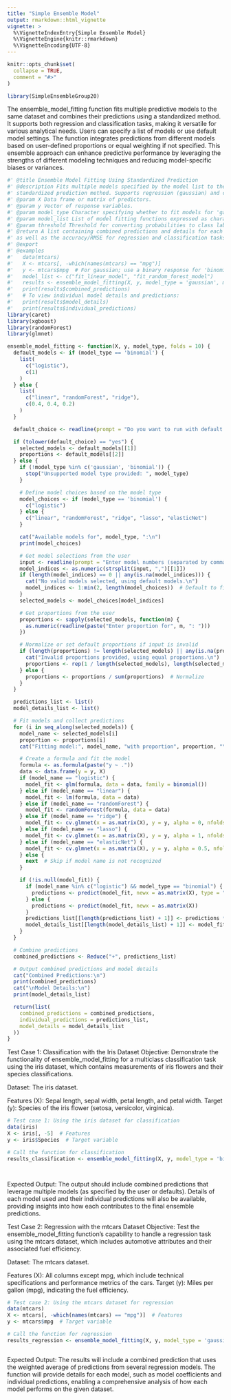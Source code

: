 ---
title: "Simple Ensemble Model"
output: rmarkdown::html_vignette
vignette: >
  %\VignetteIndexEntry{Simple Ensemble Model}
  %\VignetteEngine{knitr::rmarkdown}
  %\VignetteEncoding{UTF-8}
---

```{r, include = FALSE}
knitr::opts_chunk$set(
  collapse = TRUE,
  comment = "#>"
)
```


```{r setup}
library(SimpleEnsembleGroup20)
```

The ensemble_model_fitting function fits multiple predictive models to the same dataset and combines their predictions using a standardized method. It supports both regression and classification tasks, making it versatile for various analytical needs. Users can specify a list of models or use default model settings. The function integrates predictions from different models based on user-defined proportions or equal weighting if not specified. This ensemble approach can enhance predictive performance by leveraging the strengths of different modeling techniques and reducing model-specific biases or variances.

```{r}
#' @title Ensemble Model Fitting Using Standardized Prediction
#' @description Fits multiple models specified by the model list to the same dataset and combines their predictions using a
#' standardized prediction method. Supports regression (gaussian) and classification (binomial) types.
#' @param X Data frame or matrix of predictors.
#' @param y Vector of response variables.
#' @param model_type Character specifying whether to fit models for 'gaussian' (regression) or 'binomial' (classification).
#' @param model_list List of model fitting functions expressed as character strings.
#' @param threshold Threshold for converting probabilities to class labels in case of 'binomial' model type, default is 0.5.
#' @return A list containing combined predictions and details for each fitted model including individual model predictions,
#' as well as the accuracy/RMSE for regression and classification tasks.
#' @export
#' @examples
#'   data(mtcars)
#'   X <- mtcars[, -which(names(mtcars) == "mpg")]
#'   y <- mtcars$mpg  # For gaussian; use a binary response for 'binomial'
#'   model_list <- c("fit_linear_model", "fit_random_forest_model")
#'   results <- ensemble_model_fitting(X, y, model_type = 'gaussian', model_list = model_list)
#'   print(results$combined_predictions)
#'   # To view individual model details and predictions:
#'   print(results$model_details)
#'   print(results$individual_predictions)
library(caret)
library(xgboost)
library(randomForest)
library(glmnet)

ensemble_model_fitting <- function(X, y, model_type, folds = 10) {
  default_models <- if (model_type == 'binomial') {
    list(
      c("logistic"),
      c(1)
    )
  } else {
    list(
      c("linear", "randomForest", "ridge"),
      c(0.4, 0.4, 0.2)
    )
  }

  default_choice <- readline(prompt = "Do you want to run with default models? (yes/no): ")

  if (tolower(default_choice) == "yes") {
    selected_models <- default_models[[1]]
    proportions <- default_models[[2]]
  } else {
    if (!model_type %in% c('gaussian', 'binomial')) {
      stop("Unsupported model type provided: ", model_type)
    }

    # Define model choices based on the model type
    model_choices <- if (model_type == 'binomial') {
      c("logistic")
    } else {
      c("linear", "randomForest", "ridge", "lasso", "elasticNet")
    }

    cat("Available models for", model_type, ":\n")
    print(model_choices)

    # Get model selections from the user
    input <- readline(prompt = "Enter model numbers (separated by commas): ")
    model_indices <- as.numeric(strsplit(input, ",")[[1]])
    if (length(model_indices) == 0 || any(is.na(model_indices))) {
      cat("No valid models selected, using default models.\n")
      model_indices <- 1:min(2, length(model_choices))  # Default to first two models
    }
    selected_models <- model_choices[model_indices]

    # Get proportions from the user
    proportions <- sapply(selected_models, function(m) {
      as.numeric(readline(paste("Enter proportion for", m, ": ")))
    })

    # Normalize or set default proportions if input is invalid
    if (length(proportions) != length(selected_models) || any(is.na(proportions)) || sum(proportions) == 0) {
      cat("Invalid proportions provided, using equal proportions.\n")
      proportions <- rep(1 / length(selected_models), length(selected_models))
    } else {
      proportions <- proportions / sum(proportions)  # Normalize
    }
  }

  predictions_list <- list()
  model_details_list <- list()

  # Fit models and collect predictions
  for (i in seq_along(selected_models)) {
    model_name <- selected_models[i]
    proportion <- proportions[i]
    cat("Fitting model:", model_name, "with proportion", proportion, "\n")

    # Create a formula and fit the model
    formula <- as.formula(paste("y ~ ."))
    data <- data.frame(y = y, X)
    if (model_name == "logistic") {
      model_fit <- glm(formula, data = data, family = binomial())
    } else if (model_name == "linear") {
      model_fit <- lm(formula, data = data)
    } else if (model_name == "randomForest") {
      model_fit <- randomForest(formula, data = data)
    } else if (model_name == "ridge") {
      model_fit <- cv.glmnet(x = as.matrix(X), y = y, alpha = 0, nfolds = folds, family = ifelse(model_type == "binomial", "binomial", "gaussian"))
    } else if (model_name == "lasso") {
      model_fit <- cv.glmnet(x = as.matrix(X), y = y, alpha = 1, nfolds = folds, family = ifelse(model_type == "binomial", "binomial", "gaussian"))
    } else if (model_name == "elasticNet") {
      model_fit <- cv.glmnet(x = as.matrix(X), y = y, alpha = 0.5, nfolds = folds, family = ifelse(model_type == "binomial", "binomial", "gaussian"))
    } else {
      next  # Skip if model name is not recognized
    }

    if (!is.null(model_fit)) {
      if (model_name %in% c("logistic") && model_type == "binomial") {
        predictions <- predict(model_fit, newx = as.matrix(X), type = "response")
      } else {
        predictions <- predict(model_fit, newx = as.matrix(X))
      }
      predictions_list[[length(predictions_list) + 1]] <- predictions * proportion
      model_details_list[[length(model_details_list) + 1]] <- model_fit
    }
  }

  # Combine predictions
  combined_predictions <- Reduce("+", predictions_list)

  # Output combined predictions and model details
  cat("Combined Predictions:\n")
  print(combined_predictions)
  cat("\nModel Details:\n")
  print(model_details_list)

  return(list(
    combined_predictions = combined_predictions,
    individual_predictions = predictions_list,
    model_details = model_details_list
  ))
}


```

Test Case 1: Classification with the Iris Dataset
Objective: Demonstrate the functionality of ensemble_model_fitting for a multiclass classification task using the iris dataset, which contains measurements of iris flowers and their species classifications.

Dataset: The iris dataset.

Features (X): Sepal length, sepal width, petal length, and petal width.
Target (y): Species of the iris flower (setosa, versicolor, virginica).

```{r}
# Test case 1: Using the iris dataset for classification
data(iris)
X <- iris[, -5]  # Features
y <- iris$Species  # Target variable

# Call the function for classification
results_classification <- ensemble_model_fitting(X, y, model_type = 'binomial')




```
Expected Output:
The output should include combined predictions that leverage multiple models (as specified by the user or defaults). Details of each model used and their individual predictions will also be available, providing insights into how each contributes to the final ensemble predictions.






Test Case 2: Regression with the mtcars Dataset
Objective: Test the ensemble_model_fitting function's capability to handle a regression task using the mtcars dataset, which includes automotive attributes and their associated fuel efficiency.

Dataset: The mtcars dataset.

Features (X): All columns except mpg, which include technical specifications and performance metrics of the cars.
Target (y): Miles per gallon (mpg), indicating the fuel efficiency.
```{r}
# Test case 2: Using the mtcars dataset for regression
data(mtcars)
X <- mtcars[, -which(names(mtcars) == "mpg")]  # Features
y <- mtcars$mpg  # Target variable

# Call the function for regression
results_regression <- ensemble_model_fitting(X, y, model_type = 'gaussian')



```
Expected Output:
The results will include a combined prediction that uses the weighted average of predictions from several regression models. The function will provide details for each model, such as model coefficients and individual predictions, enabling a comprehensive analysis of how each model performs on the given dataset.

